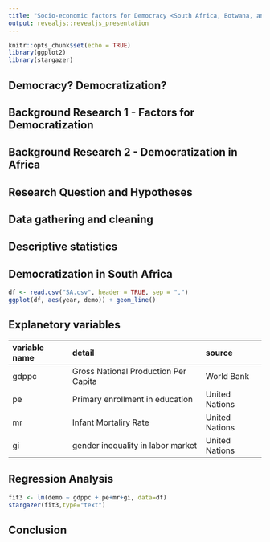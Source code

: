 ```yaml
---
title: "Socio-economic factors for Democracy <South Africa, Botwana, and Kenya compared>                                                                                                                                                                                                               Takuma Ahndo & Bomi Kim"
output: revealjs::revealjs_presentation
---
```


```r
knitr::opts_chunk$set(echo = TRUE)
library(ggplot2)
library(stargazer)
```

## Democracy? Democratization?  

## Background Research 1 - Factors for Democratization 

## Background Research 2 - Democratization in Africa

## Research Question and Hypotheses


## Data gathering and cleaning

## Descriptive statistics

## Democratization in South Africa
```r
df <- read.csv("SA.csv", header = TRUE, sep = ",")
ggplot(df, aes(year, demo)) + geom_line()
```

## Explanetory variables
|variable name|detail|source|
|:-----|:-----|:------|
|gdppc|Gross National Production Per Capita|World Bank|
|pe|Primary enrollment in education|United Nations|
|mr|Infant Mortaliry Rate|United Nations|
|gi|gender inequality in labor market|United Nations|

## Regression Analysis
```r
fit3 <- lm(demo ~ gdppc + pe+mr+gi, data=df)
stargazer(fit3,type="text")
```

## 

## Conclusion
